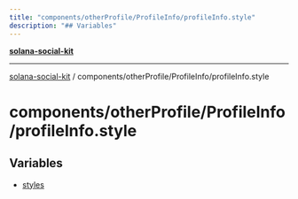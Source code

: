 ```yaml
---
title: "components/otherProfile/ProfileInfo/profileInfo.style"
description: "## Variables"
---
```


[**solana-social-kit**](../../../../README.mdx)

***

[solana-social-kit](../../../../README.mdx) / components/otherProfile/ProfileInfo/profileInfo.style

# components/otherProfile/ProfileInfo/profileInfo.style

## Variables

- [styles](variables/styles.mdx)
